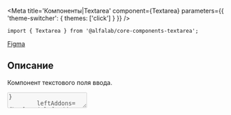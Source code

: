 

<Meta
    title='Компоненты|Textarea'
    component={Textarea}
    parameters={{ 'theme-switcher': { themes: ['click'] } }}
/>

<Title>
    Textarea ({name}@{version})
</Title>

```tsx
import { Textarea } from '@alfalab/core-components-textarea';
```

<Design>
    <a href='https://www.figma.com/file/hqSP3L6qu8UcL3sf18Su1M/Web-Components?node-id=49%3A0'>
        Figma
    </a>
</Design>

## Описание

Компонент текстового поля ввода.

<Story name='Песочница'>
    <Textarea
        autosize={boolean('autosize', true)}
        block={boolean('block', false)}
        size={select('size', ['s', 'm', 'l'], 's')}
        disabled={boolean('disabled', false)}
        placeholder={text('placeholder', '')}
        resize={select('resize', ['none', 'vertical'], 'none')}
        minRows={number('minRows', undefined)}
        maxRows={number('maxRows', undefined)}
        maxHeight={number('maxHeight', undefined)}
        label={text('label', '')}
        hint={text('hint', '')}
        error={text('error', '')}
        rightAddons={boolean('rightAddons', false) && !text('error') && <Icon />}
        leftAddons={boolean('leftAddons', false) && <Icon />}
        bottomAddons={boolean('bottomAddons', false) && <span>bottom text</span>}
    />
</Story>

<Props of={Textarea} />
